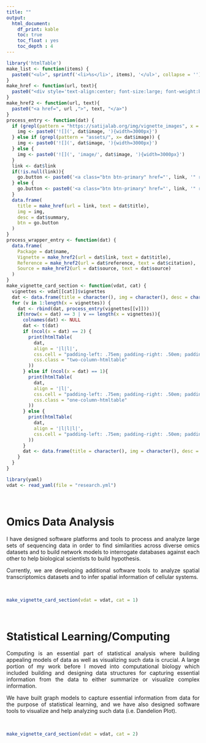 ```yaml
---
title: ""
output:
  html_document:
    df_print: kable
    toc: true
    toc_float : yes
    toc_depth : 4
---
```


```r
library('htmlTable')
make_list <- function(items) {
  paste0("<ul>", sprintf('<li>%s</li>', items), '</ul>', collapse = '')
}
make_href <- function(url, text){
  paste0("<div style='text-align:center; font-size:large; font-weight:bold'><a href=", url ,">", text, "</a></div>")
}
make_href2 <- function(url, text){
  paste0("<a href=", url ,">", text, "</a>")
}
process_entry <- function(dat) {
  if (grepl(pattern = "https://satijalab.org/img/vignette_images", x = dat$image)) {
    img <- paste0('![](', dat$image, '){width=3000px}')
  } else if (grepl(pattern = "assets/", x= dat$image)) {
    img <- paste0('![](', dat$image, '){width=3000px}') 
  } else {
    img <- paste0('![](', 'image/', dat$image, '){width=3000px}')
  }
  link <- dat$link
  if(!is.null(link)){
    go.button <- paste0('<a class="btn btn-primary" href="', link, '" role="button" style="width:100%" target = "_blank">GO</a>')
  } else {
    go.button <- paste0('<a class="btn btn-primary" href="', link, '" role="button" style="width:100%" target = "_blank" disabled>GO</a>')
  }
  data.frame(
    title = make_href(url = link, text = dat$title),
    img = img,
    desc = dat$summary,
    btn = go.button
  )
}
process_wrapper_entry <- function(dat) {
  data.frame(
    Package = dat$name,
    Vignette = make_href2(url = dat$link, text = dat$title),
    Reference = make_href2(url = dat$reference, text = dat$citation),
    Source = make_href2(url = dat$source, text = dat$source)
  )
}
make_vignette_card_section <- function(vdat, cat) {
  vignettes <- vdat[[cat]]$vignettes
  dat <- data.frame(title = character(), img = character(), desc = character())
  for (v in 1:length(x = vignettes)) {
    dat <- rbind(dat, process_entry(vignettes[[v]]))
    if(nrow(x = dat) == 3 | v == length(x = vignettes)){
      colnames(dat) <- NULL
      dat <- t(dat)
      if (ncol(x = dat) == 2) {
        print(htmlTable(
          dat, 
          align = '|l|l|', 
          css.cell = "padding-left: .75em; padding-right: .50em; padding-bottom: .20em; width: 50%", 
          css.class = "two-column-htmltable"
        ))
      } else if (ncol(x = dat) == 1){
        print(htmlTable(
          dat, 
          align = '|l|', 
          css.cell = "padding-left: .75em; padding-right: .50em; padding-bottom: .20em; width: 100%", 
          css.class = "one-column-htmltable"
        ))
      } else {
        print(htmlTable(
          dat, 
          align = '|l|l|l|', 
          css.cell = "padding-left: .75em; padding-right: .50em; padding-bottom: .20em; width: 30%"
        ))
      }
      dat <- data.frame(title = character(), img = character(), desc = character())
    }
  }
}
```

```r
library(yaml)
vdat <- read_yaml(file = "research.yml")
```

```{=html}
<style>
.two-column-htmltable {
  width: 66.666%;
}
.one-column-htmltable {
  width: 33.333%;
}
</style>
```

<!-- Although I am currently interested in computational omics data analysis and building bioinformatics analysis platforms, I have also done some research on statistical learning and statistical software development for some time. -->

<br>

# Omics Data Analysis

<!-- <p style="text-align: justify"> In high throughput sequencing era, genetic information is complex, chaotic and often incomprehensible. To this end, Bioinformatics has evolved to analyze and summarize massive sequencing data sets, and data scientific methods have been developed to investigate biological systems and cellular dynamics by using these large volumes of processed omics data. </p> -->

<p style="text-align: justify"> 
I have designed software platforms and tools to process and analyze large sets of sequencing data in order to find similarities across diverse omics datasets and to build network models to interrogate databases against each other to help biological scientists to build hypothesis. 
</p>

<p style="text-align: justify"> Currently, we are developing additional software tools to analyze spatial transcriptomics datasets and to infer spatial information of cellular systems. </p>

<br>

```r
make_vignette_card_section(vdat = vdat, cat = 1)
```

<br>

# Statistical Learning/Computing

<p style="text-align: justify"> 
Computing is an essential part of statistical analysis where building appealing models of data as well as visualizing such data is crucial. A large portion of my work before I moved into computational biology which included building and designing data structures for capturing essential information from the data to either summarize or visualize complex information. 
</p>

<p style="text-align: justify"> 
We have built graph models to capture essential information from data for the purpose of statistical learning, and we have also designed software tools to visualize and help analyzing such data (i.e. Dandelion Plot). 
</p>

<br>

```r
make_vignette_card_section(vdat = vdat, cat = 2)
```